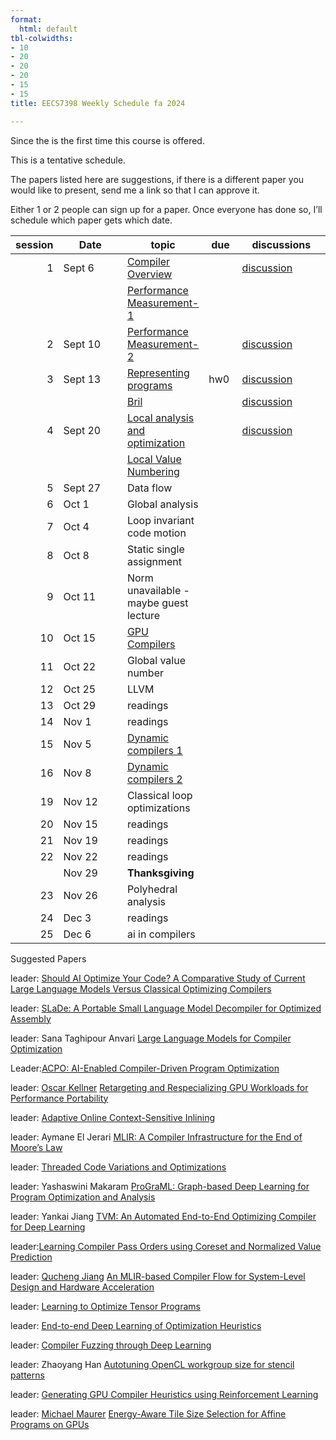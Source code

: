 ```yaml
---
format:
  html: default
tbl-colwidths:
- 10
- 20
- 20
- 20
- 15
- 15
title: EECS7398 Weekly Schedule fa 2024

---
```




Since the is the first time this course is offered.

This is a tentative schedule.

The papers listed here are suggestions, if there is a different paper you would like to present, send me a link so that I can approve it.  

Either 1 or 2 people can sign up for a paper.  Once everyone has done so, I'll schedule which paper gets which date.


| session | Date    | topic  | due | discussions|
|--:|---------|--------| ----| -----------|
1| Sept 6    | [Compiler Overview](lectures/010_compiler_overview.qmd)              | |  [discussion](https://github.com/normrubin/normrubin.github.io/discussions/70)
| | | [Performance Measurement-1](lectures/01a1_performance_measurement.qmd)  | | 
2|Sept 10   | [Performance Measurement-2](lectures/01a2_performance_measurement.qmd)  | | [discussion](https://github.com/normrubin/normrubin.github.io/discussions/71)
3|Sept 13    |[Representing programs](lectures/02a_representation.qmd)| hw0 | [discussion](https://github.com/normrubin/normrubin.github.io/discussions/72)
| | | [Bril](lectures/02b_bril.qmd)| |[discussion](https://github.com/normrubin/normrubin.github.io/discussions/73)
4| Sept 20   | [Local analysis and optimization](lectures/03_local.qmd)  | | [discussion](https://github.com/normrubin/normrubin.github.io/discussions/74)
|||[Local Value Numbering](lectures/03b_local_value_numbering.qmd)
5| Sept 27   | Data flow    | | 
6| Oct 1 |Global analysis |
7| Oct 4     | Loop invariant code motion  | |
8|Oct 8 |Static single assignment |
9|Oct 11  | Norm unavailable - maybe guest lecture 
10| Oct 15  | [GPU Compilers](lectures/14_gpu_compilers.qmd)  | | 
11| Oct 22   |Global value number |
12| Oct 25   |LLVM  | |
13| Oct 29   | readings  | |
14 | Nov 1| readings  |
15| Nov 5   |[Dynamic compilers 1 ](lectures/13_dynamic_compilers.qmd) |
16| Nov 8   | [Dynamic compilers 2 ](lectures/13_dynamic_compilers.qmd)  | | 
19| Nov 12 |Classical loop optimizations |
20| Nov 15    |  readings  | | 
21| Nov 19    | readings  | | | 
22| Nov 22    | readings   | | 
| |Nov 29 | **Thanksgiving**|
23|Nov 26    |  Polyhedral analysis | | 
24| Dec 3     |readings | 
25| Dec 6     | ai in compilers  | 


Suggested Papers 

leader: [Should AI Optimize Your Code? A Comparative Study of Current Large Language Models Versus Classical Optimizing Compilers](https://arxiv.org/html/2406.12146v1)

leader: [SLaDe: A Portable Small Language Model Decompiler for Optimized Assembly](https://arxiv.org/abs/2305.12520)


leader: Sana Taghipour Anvari [Large Language Models for Compiler Optimization](https://ar5iv.labs.arxiv.org/html/2309.07062)

Leader:[ACPO: AI-Enabled Compiler-Driven Program Optimization](https://ar5iv.labs.arxiv.org/html/2312.09982)

leader: [Oscar Kellner](https://github.com/Eightscer) [Retargeting and Respecializing GPU Workloads for Performance Portability](https://ieeexplore.ieee.org/document/10444828)


leader: [Adaptive Online Context-Sensitive Inlining](https://ieeexplore.ieee.org/stamp/stamp.jsp?tp=&arnumber=1191550)

leader: Aymane El Jerari [MLIR: A Compiler Infrastructure for the End of Moore’s Law](https://arxiv.org/abs/2002.11054)

leader: [Threaded Code Variations and Optimizations](https://citeseerx.ist.psu.edu/document?repid=rep1&type=pdf&doi=e1e1a8622dc562e7f42d98b59f67de6949e2539e)

leader: Yashaswini Makaram [ProGraML: Graph-based Deep Learning for Program Optimization and Analysis](https://arxiv.org/abs/2003.10536)

leader: Yankai Jiang [TVM: An Automated End-to-End Optimizing Compiler for Deep Learning](https://www.usenix.org/conference/osdi18/presentation/chen)


leader:[Learning Compiler Pass Orders using Coreset and Normalized Value Prediction](https://ar5iv.labs.arxiv.org/html/2301.05104v1)

leader: [Qucheng Jiang](https://github.com/jiangqucheng) [An MLIR-based Compiler Flow for System-Level Design and Hardware Acceleration](https://dl.acm.org/doi/abs/10.1145/3508352.3549424)

leader: [Learning to Optimize Tensor Programs](https://arxiv.org/abs/1805.08166)

leader: [End-to-end Deep Learning of Optimization Heuristics](https://chriscummins.cc/pub/2017-pact.pdf)

leader: [Compiler Fuzzing through Deep Learning](https://chriscummins.cc/pub/2018-issta.pdf)

leader: Zhaoyang Han [Autotuning OpenCL workgroup size for stencil patterns](https://arxiv.org/pdf/1511.02490)

leader: [Generating GPU Compiler Heuristics using Reinforcement Learning](https://arxiv.org/abs/2111.12055)

leader: [Michael Maurer](https://github.com/maurermi/) [Energy-Aware Tile Size Selection for Affine Programs on GPUs](https://malithjayaweera.com/wp-content/uploads/2024/01/CGO24_eatss_PREPRINT.pdf)
